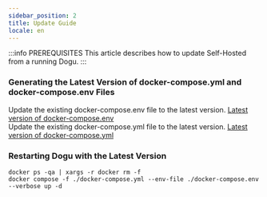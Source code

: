 ```yaml
---
sidebar_position: 2
title: Update Guide
locale: en
---
```


:::info PREREQUISITES
This article describes how to update Self-Hosted from a running Dogu.
:::

### Generating the Latest Version of docker-compose.yml and docker-compose.env Files

Update the existing docker-compose.env file to the latest version. [Latest version of docker-compose.env](https://github.com/dogu-team/dogu/blob/main/docker-compose.env)  
Update the existing docker-compose.yml file to the latest version. [Latest version of docker-compose.yml](https://github.com/dogu-team/dogu/blob/main/docker-compose.yml)

### Restarting Dogu with the Latest Version

```
docker ps -qa | xargs -r docker rm -f
docker compose -f ./docker-compose.yml --env-file ./docker-compose.env --verbose up -d
```

